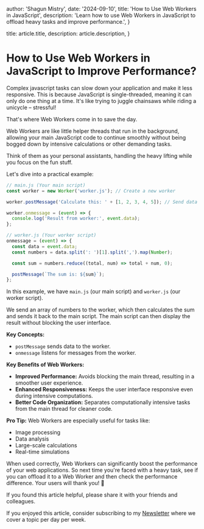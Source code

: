 
  author: 'Shagun Mistry',
  date: '2024-09-10',
  title: 'How to Use Web Workers in JavaScript',
    description:
        'Learn how to use Web Workers in JavaScript to offload heavy tasks and improve performance.',
}

  title: article.title,
  description: article.description,
}


# How to Use Web Workers in JavaScript to Improve Performance?

Complex javascript tasks can slow down your application and make it less responsive. This is because JavaScript is single-threaded, meaning it can only do one thing at a time.
It's like trying to juggle chainsaws while riding a unicycle – stressful! 

That's where Web Workers come in to save the day.

Web Workers are like little helper threads that run in the background, allowing your main JavaScript code to continue smoothly without being bogged down by intensive calculations or other demanding tasks.  

Think of them as your personal assistants, handling the heavy lifting while you focus on the fun stuff.

Let's dive into a practical example:

```javascript
// main.js (Your main script)
const worker = new Worker('worker.js'); // Create a new worker

worker.postMessage('Calculate this: ' + [1, 2, 3, 4, 5]); // Send data to the worker

worker.onmessage = (event) => {
  console.log('Result from worker:', event.data);
};

// worker.js (Your worker script)
onmessage = (event) => {
  const data = event.data;
  const numbers = data.split(': ')[1].split(',').map(Number);

  const sum = numbers.reduce((total, num) => total + num, 0);

  postMessage(`The sum is: ${sum}`);
};
```

In this example, we have `main.js` (our main script) and `worker.js` (our worker script).  

We send an array of numbers to the worker, which then calculates the sum and sends it back to the main script. The main script can then display the result without blocking the user interface. 

**Key Concepts:**

* `postMessage` sends data to the worker.
* `onmessage` listens for messages from the worker.

**Key Benefits of Web Workers:**

* **Improved Performance:** Avoids blocking the main thread, resulting in a smoother user experience.
* **Enhanced Responsiveness:** Keeps the user interface responsive even during intensive computations.
* **Better Code Organization:**  Separates computationally intensive tasks from the main thread for cleaner code.

**Pro Tip:** Web Workers are especially useful for tasks like:

* Image processing
* Data analysis
* Large-scale calculations
* Real-time simulations

When used correctly, Web Workers can significantly boost the performance of your web applications. So next time you're faced with a heavy task, see if you can offload it to a Web Worker and then check the performance difference. Your users will thank you! 🚀

If you found this article helpful, please share it with your friends and colleagues. 

If you enjoyed this article, consider subscribing to my [Newsletter](https://shaguns-newsletter.beehiiv.com/subscribe) where we cover a topic per day per week.
